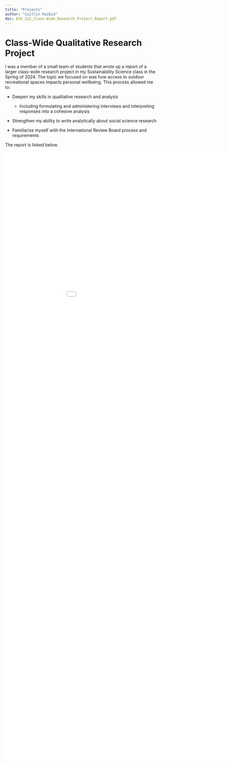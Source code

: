 ```yaml
---
title: "Projects"
author: "Caitlin Rasbid"
doc: ESS_312_Class-Wide_Research_Project_Report.pdf
---
```


# Class-Wide Qualitative Research Project

I was a member of a small team of students that wrote up a report of a larger class-wide research project in my Sustainability Science class in the Spring of 2024. The topic we focused on was how access to outdoor recreational spaces impacts personal wellbeing. This process allowed me to:

-   Deepen my skills in qualitative research and analysis

    -   Including formulating and administering interviews and interpreting responses into a cohesive analysis

-   Strengthen my ability to write analytically about social science research

-   Familiarize myself with the International Review Board process and requirements

The report is linked below.

![](ESS_312_Class-Wide_Research_Project_Report.pdf){width="1000" height="2000"}
